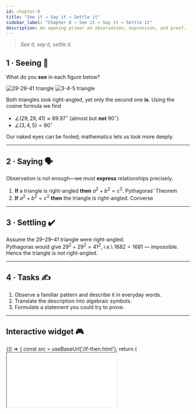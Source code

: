 ```yaml
---
id: chapter-0
title: "See it → Say it → Settle it"
sidebar_label: "Chapter 0 — See it → Say it → Settle it"
description: An opening primer on observation, expression, and proof.
---
```



> *See it, say it, settle it.*
## 1 · Seeing 👀

What do you **see** in each figure below?

![29-29-41 triangle](/img/chapter-0/triangle-29-29-41.png)
![3-4-5 triangle](/img/chapter-0/triangle-3-4-5.png)

Both triangles *look* right-angled, yet only the second one **is**.
Using the cosine formula we find  

* $\angle(29,29,41)\approx 89.97^{\circ}$ (almost but **not** $90^{\circ}$)  
* $\angle(3,4,5)=90^{\circ}$  

Our naked eyes can be fooled; mathematics lets us look more deeply.

---

## 2 · Saying 🗣️

Observation is not enough—we must **express** relationships precisely.

1. **If** a triangle is right-angled **then** $a^{2}+b^{2}=c^{2}$. <span class="badge badge--secondary">Pythagoras’ Theorem</span>  
2. **If** $a^{2}+b^{2}=c^{2}$ **then** the triangle is right-angled. <span class="badge badge--secondary">Converse</span>

---

## 3 · Settling ✔️

Assume the $29$–$29$–$41$ triangle were right-angled.  
Pythagoras would give $29^{2}+29^{2}=41^{2}$, i.e.\ $1682=1681$ — impossible.  
Hence the triangle is *not* right-angled.

---

## 4 · Tasks ✍️

1. Observe a familiar pattern and describe it in everyday words.  
2. Translate the description into algebraic symbols.  
3. Formulate a statement you could try to prove.

---

## Interactive widget 🎮

<BrowserOnly>
  {() => {
    const src = useBaseUrl('/if-then.html');
    return (
      <iframe
        src={src}
        style={{ width: '100%', height: '420px', border: 'none' }}
        title="If-Then logic explorer"
      />
    );
  }}
</BrowserOnly>
